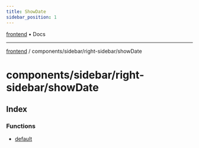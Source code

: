 ```yaml
---
title: ShowDate
sidebar_position: 1
---
```


[frontend](./showDate/../../../..) • Docs

***

[frontend](./showDate/../../../..) / components/sidebar/right-sidebar/showDate

# components/sidebar/right-sidebar/showDate

## Index

### Functions

- [default](./showDate/functions/default)
